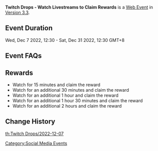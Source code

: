 {{Event
|name              = Twitch Drops - Watch Livestreams to Claim Rewards 2022-12-07
|image             = Twitch Drops - Watch Livestreams to Claim Rewards.png
|type              = Web
|time_known        = yes
|time_start        = 2022-12-07 12:30:00
|time_start_offset = GMT+8
|time_end          = 2022-12-31 12:30:00
|time_end_offset   = GMT+8
|link              = https://act.hoyoverse.com/ys/event/e20220511twitchdrops/index.html?mhy_auth_required=true
}}
{{Description|Twitch Drops is an event where you can obtain in-game rewards just by watching Twitch live streams. To participate in Twitch Drops, you only need to link your Twitch account to your Genshin Impact account.}}
'''Twitch Drops - Watch Livestreams to Claim Rewards''' is a [[Web Event]] in [[Version 3.3]].

==Event Duration==
Wed, Dec 7 2022, 12:30 - Sat, Dec 31 2022, 12:30 GMT+8

==Event FAQs==
{{Transclude|Twitch_Drops_-_Watch_Livestreams_to_Claim_Rewards/2022-05-31|Event FAQs}}

==Rewards==
{{Card|Mora|20000}}{{Card|Sanctifying Unction|4}}{{Card|Mystic Enhancement Ore|5}}{{Card|Hero's Wit|3}}{{Card|Primogem|30}}
* Watch for 15 minutes and claim the reward {{Item|Mora|25|x=20000}}
* Watch for an additional 30 minutes and claim the reward {{Item|Sanctifying Unction|25|x=4}}
* Watch for an additional 1 hour and claim the reward {{Item|Mystic Enhancement Ore|25|x=5}}
* Watch for an additional 1 hour 30 minutes and claim the reward {{Item|Hero's Wit|25|x=3}}
* Watch for an additional 2 hours and claim the reward {{Item|Primogem|25|x=30}}

==Change History==
{{Change History|3.3}}

[[Category:Social Media Events]]
[[th:Twitch Drops/2022-12-07]]